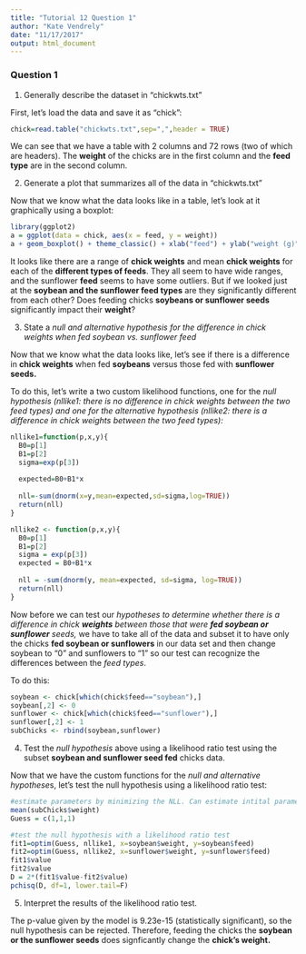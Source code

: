 ```yaml
---
title: "Tutorial 12 Question 1"
author: "Kate Vendrely"
date: "11/17/2017"
output: html_document
---
```


### Question 1


1. Generally describe the dataset in "chickwts.txt"

First, let's load the data and save it as "chick":

```r
chick=read.table("chickwts.txt",sep=",",header = TRUE)
```

We can see that we have a table with 2 columns and 72 rows (two of which are headers). The **weight** of the chicks are in the first column and the **feed type** are in the second column.



2. Generate a plot that summarizes all of the data in "chickwts.txt"

Now that we know what the data looks like in a table, let's look at it graphically using a boxplot:

```r
library(ggplot2)
a = ggplot(data = chick, aes(x = feed, y = weight))
a + geom_boxplot() + theme_classic() + xlab("feed") + ylab("weight (g)")
```

It looks like there are a range of **chick weights** and mean **chick weights** for each of the **different types of feeds**. They all seem to have wide ranges, and the sunflower **feed** seems to have some outliers. But if we looked just at the **soybean and the sunflower feed types** are they significantly different from each other? Does feeding chicks **soybeans or sunflower seeds** significantly impact their **weight**?



3. State a *null and alternative hypothesis for the difference in chick weights when fed soybean vs. sunflower feed*

Now that we know what the data looks like, let's see if there is a difference in **chick weights** when fed **soybeans** versus those fed with **sunflower seeds.**

To do this, let's write a two custom likelihood functions, one for the *null hypothesis (nllike1: there is no difference in chick weights between the two feed types) and one for the alternative hypothesis (nllike2: there is a difference in chick weights between the two feed types):*

```r
nllike1=function(p,x,y){
  B0=p[1]
  B1=p[2]
  sigma=exp(p[3])
  
  expected=B0+B1*x
  
  nll=-sum(dnorm(x=y,mean=expected,sd=sigma,log=TRUE))
  return(nll)
}

nllike2 <- function(p,x,y){
  B0=p[1]
  B1=p[2]
  sigma = exp(p[3])
  expected = B0+B1*x
  
  nll = -sum(dnorm(y, mean=expected, sd=sigma, log=TRUE))
  return(nll)
}
```


Now before we can test our *hypotheses to determine whether there is a difference in chick **weights** between those that were **fed soybean or sunflower** seeds,* we have to take all of the data and subset it to have only the chicks **fed soybean or sunflowers** in our data set and then change soybean to "0" and sunflowers to "1" so our test can recognize the differences between the *feed types*.

To do this:

```r
soybean <- chick[which(chick$feed=="soybean"),]
soybean[,2] <- 0
sunflower <- chick[which(chick$feed=="sunflower"),]
sunflower[,2] <- 1
subChicks <- rbind(soybean,sunflower)
```



4. Test the *null hypothesis* above using a likelihood ratio test using the subset **soybean and sunflower seed fed** chicks data.

Now that we have the custom functions for the *null and alternative hypothese*s, let's test the null hypothesis using a likelihood ratio test:

```r
#estimate parameters by minimizing the NLL. Can estimate intital parameters by using the mean of the subChick weights
mean(subChicks$weight)
Guess = c(1,1,1)

#test the null hypothesis with a likelihood ratio test
fit1=optim(Guess, nllike1, x=soybean$weight, y=soybean$feed)
fit2=optim(Guess, nllike2, x=sunflower$weight, y=sunflower$feed)
fit1$value
fit2$value
D = 2*(fit1$value-fit2$value)
pchisq(D, df=1, lower.tail=F)
```


5. Interpret the results of the likelihood ratio test.

The p-value given by the model is 9.23e-15 (statistically significant), so the null hypothesis can be rejected. Therefore, feeding the chicks the **soybean or the sunflower seeds** does signficantly change the **chick's weight.**